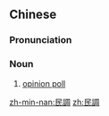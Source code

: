 {{also|民调}}
==Chinese==
{{zh-forms|s=民调|note=Short for {{zh-l|民意|tr=-}} + {{zh-l|調查|tr=-}}.}}

===Pronunciation===
{{zh-pron
|m=míndiào
|c=man4 diu6
|cat=n
}}

===Noun===
{{zh-noun}}

# [[opinion poll]]

[[zh-min-nan:民調]]
[[zh:民調]]